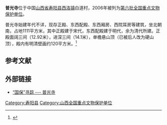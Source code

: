 {{coord|37|46|18|N|112|56|41|E|display=title|scale:10000}}
{{文物保护单位
| 级别 = 全国
| 名称 = 普光寺
| 图片 = 
| 所在 = [[山西省|山西省]][[寿阳县|寿阳县]]
| 分类 = 古建筑
| 时代 = [[宋朝|宋]]至[[清朝|清]]
| 编号 = [[第六批全国重点文物保护单位|第六批]]第358项
| 登录 = 2006年5月25日
}}

'''普光寺'''位于中国[[山西省|山西省]][[寿阳县|寿阳县]][[西洛镇|西洛镇]]白道村，2006年被列为[[第六批全国重点文物保护单位|第六批全国重点文物保护单位]]。

普光寺始建年代不详，现存正殿、东西配殿、东西厢房、西院耳房等建筑，坐北朝南，占地1111平方米，其中正殿建于宋代，东西配殿建于明代，余为清代所建。正殿面阔三间（12.92米），进深三间（14.1米），单檐悬山顶（已被后人改为硬山顶），殿内有明清壁画约120平方米。<ref>{{Cite book |author=国家文物局 编 |title=全国重点文物保护单位（第六批）·第Ⅳ卷 |publisher=文物出版社 |year=2008 |isbn=978-7-5010-2446-9 |pages=276 }}</ref>

==参考文献==
{{reflist}}

==外部链接==
*[http://blog.sina.com.cn/s/blog_72bb48c00100ql90.html “国保”寻踪 --- 普光寺] {{Wayback|url=http://blog.sina.com.cn/s/blog_72bb48c00100ql90.html |date=20190605221655 }}

{{山西全国重点文物保护单位}}
{{中国木构建筑 (唐-宋)}}

{{DEFAULTSORT:pu}}
[[Category:寿阳县|Category:寿阳县]]
[[Category:山西全国重点文物保护单位|Category:山西全国重点文物保护单位]]